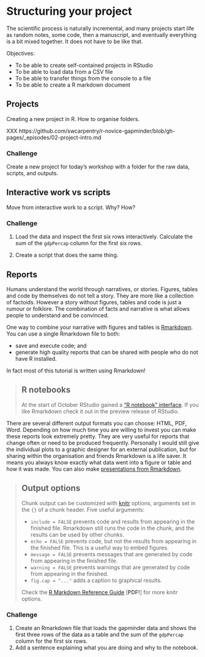 # Structuring your project

The scientific process is naturally incremental, and many projects start
life as random notes, some code, then a manuscript, and eventually everything
is a bit mixed together. It does not have to be like that.

Objectives:

* To be able to create self-contained projects in RStudio
* To be able to load data from a CSV file
* To be able to transfer things from the console to a file
* To be able to create a R markdown document


## Projects

Creating a new project in R. How to organise folders.

XXX https://github.com/swcarpentry/r-novice-gapminder/blob/gh-pages/_episodes/02-project-intro.md

### Challenge

Create a new project for today's workshop with a folder for the raw data,
scripts, and outputs.


## Interactive work vs scripts

Move from interactive work to a script. Why? How?

### Challenge

1. Load the data and inspect the first six rows interactively. Calculate the
   sum of the `gdpPercap` column for the first six rows.

1. Create a script that does the same thing.


## Reports

Humans understand the world through narratives, or stories. Figures, tables
and code by themselves do not tell a story. They are more like a collection of
factoids. However a story without figures, tables and code is just a rumour or
folklore. The combination of facts and narrative is what allows people to
understand and be convinced.

One way to combine your narrative with figures and tables is
[Rmarkdown](http://rmarkdown.rstudio.com/lesson-1.html). You can use a single
Rmarkdown file to both:

* save and execute code; and
* generate high quality reports that can be shared with people who do not have
  R installed.

In fact most of this tutorial is written using Rmarkdown!

> ## R notebooks
>
> At the start of October RStudio gained a ["R notebook"
> interface](https://www.r-bloggers.com/r-notebooks/). If you like Rmarkdown
> check it out in the preview release of RStudio.

There are several different output formats you can choose: HTML, PDF, Word.
Depending on how much time you are willing to invest you can make these
reports look extremely pretty. They are very useful for reports that change
often or need to be produced frequently. Personally I would still give the
individual plots to a graphic designer for an external publication, but for
sharing within the organisation and friends Rmarkdown is a life saver. It
means you always know exactly what data went into a figure or table and how
it was made. You can also make [presentations from Rmarkdown](https://support.rstudio.com/hc/en-us/articles/200486468-Authoring-R-Presentations).

> ## Output options
>
> Chunk output can be customized with [knitr](http://yihui.name/knitr/options/)
> options, arguments set in the `{}` of a chunk header. Five useful arguments:
>
> * `include = FALSE` prevents code and results from appearing in the
>   finished file. Rmarkdown still runs the code in the chunk, and the
>   results can be used by other chunks.
> * `echo = FALSE` prevents code, but not the results from appearing in
>   the finished file. This is a useful way to embed figures.
> * `message = FALSE` prevents messages that are generated by code from
>   appearing in the finished file.
> * `warning = FALSE` prevents warnings that are generated by code from
>   appearing in the finished.
> * `fig.cap = "..."` adds a caption to graphical results.
>
> Check the [R Markdown Reference
> Guide](https://www.rstudio.com/wp-content/uploads/2015/03/rmarkdown-reference.pdf) [**PDF!**] for more knitr
> options.

### Challenge

1. Create an Rmarkdown file that loads the gapminder data and shows the
   first three rows of the data as a table and the sum of the `gdpPercap`
   column for the first six rows.
2. Add a sentence explaining what you are doing and why to the notebook.
